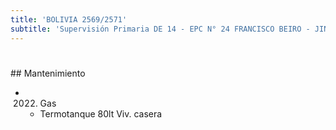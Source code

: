 ```yaml
---
title: 'BOLIVIA 2569/2571'
subtitle: 'Supervisión Primaria DE 14 - EPC N° 24 FRANCISCO BEIRO - JIN D (EPCJS 24/14°) [S]'
---
```


#


 ## Mantenimiento

*  (2022) Gas 
    + Termotanque 80lt Viv. casera



